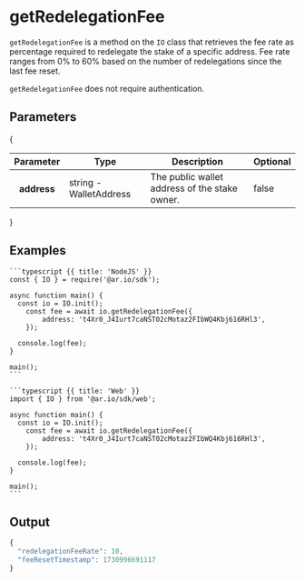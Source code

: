 
<HeroPattern />

# getRedelegationFee

`getRedelegationFee` is a method on the `IO` class that retrieves the fee rate as percentage required to redelegate the stake of a specific address. Fee rate ranges from 0% to 60% based on the number of redelegations since the last fee reset.

`getRedelegationFee` does not require authentication.

## Parameters

{
<div style={{textAlign: "center"}}>
    <table className="inline-table">
    <thead>
    <tr>
        <th>Parameter</th>
        <th>Type</th>
        <th>Description</th>
        <th>Optional</th>
    </tr>
    </thead>
    <tbody>
    <tr>
        <th>address</th>
        <td>string - WalletAddress</td>
        <td>The public wallet address of the stake owner.</td>
        <td>false</td>
    </tr>
    </tbody>
    </table>
</div>
}

## Examples

<CodeGroup title="getRedelegationFee">

    ```typescript {{ title: 'NodeJS' }}
    const { IO } = require('@ar.io/sdk');

    async function main() {
      const io = IO.init();
        const fee = await io.getRedelegationFee({
            address: 't4Xr0_J4Iurt7caNST02cMotaz2FIbWQ4Kbj616RHl3',
        });

      console.log(fee);
    }

    main();
    ```

    ```typescript {{ title: 'Web' }}
    import { IO } from '@ar.io/sdk/web';

    async function main() {
      const io = IO.init();
        const fee = await io.getRedelegationFee({
            address: 't4Xr0_J4Iurt7caNST02cMotaz2FIbWQ4Kbj616RHl3',
        });

      console.log(fee);
    }

    main();
    ```

</CodeGroup>

## Output

```js
{
  "redelegationFeeRate": 10,
  "feeResetTimestamp": 1730996691117
}
```
